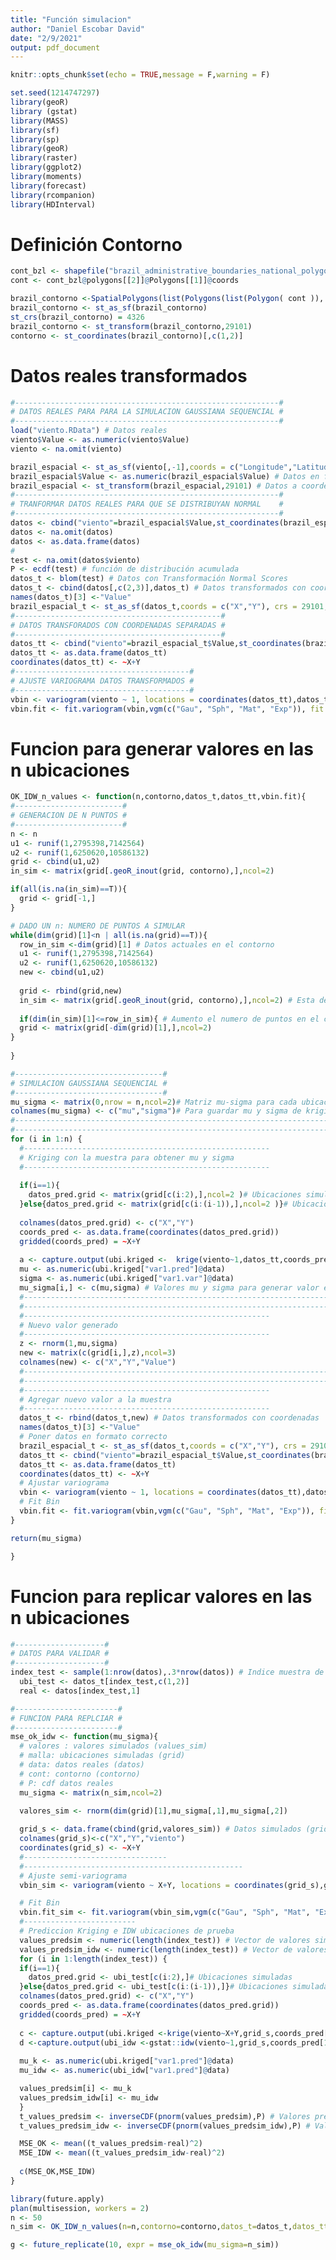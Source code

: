 ```yaml
---
title: "Función simulacion"
author: "Daniel Escobar David"
date: "2/9/2021"
output: pdf_document
---
```


```r
knitr::opts_chunk$set(echo = TRUE,message = F,warning = F)
```


```r
set.seed(1214747297)
library(geoR)
library (gstat)
library(MASS)
library(sf)
library(sp)
library(geoR)
library(raster)
library(ggplot2)
library(moments)
library(forecast)
library(rcompanion)
library(HDInterval)
```

# Definición Contorno
```r
cont_bzl <- shapefile("brazil_administrative_boundaries_national_polygon.shp")
cont <- cont_bzl@polygons[[2]]@Polygons[[1]]@coords

brazil_contorno <-SpatialPolygons(list(Polygons(list(Polygon( cont )), "x")))
brazil_contorno <- st_as_sf(brazil_contorno)
st_crs(brazil_contorno) = 4326
brazil_contorno <- st_transform(brazil_contorno,29101)
contorno <- st_coordinates(brazil_contorno)[,c(1,2)]
```

# Datos reales transformados

```r
#-----------------------------------------------------------#
# DATOS REALES PARA PARA LA SIMULACION GAUSSIANA SEQUENCIAL #
#-----------------------------------------------------------#
load("viento.RData") # Datos reales
viento$Value <- as.numeric(viento$Value)
viento <- na.omit(viento)

brazil_espacial <- st_as_sf(viento[,-1],coords = c("Longitude","Latitude"), crs = 4326, agr = "constant")
brazil_espacial$Value <- as.numeric(brazil_espacial$Value) # Datos en formato sf
brazil_espacial <- st_transform(brazil_espacial,29101) # Datos a coordenadas plana
#-----------------------------------------------------------#
# TRANFORMAR DATOS REALES PARA QUE SE DISTRIBUYAN NORMAL    #
#-----------------------------------------------------------#
datos <- cbind("viento"=brazil_espacial$Value,st_coordinates(brazil_espacial)[,c(1,2)])
datos <- na.omit(datos)
datos <- as.data.frame(datos)
#
test <- na.omit(datos$viento)
P <- ecdf(test) # función de distribución acumulada
datos_t <- blom(test) # Datos con Transformación Normal Scores
datos_t <- cbind(datos[,c(2,3)],datos_t) # Datos transformados con coordenadas
names(datos_t)[3] <-"Value"
brazil_espacial_t <- st_as_sf(datos_t,coords = c("X","Y"), crs = 29101, agr = "constant")
#----------------------------------------------#
# DATOS TRANSFORADOS CON COORDENADAS SEPARADAS #
#----------------------------------------------#
datos_tt <- cbind("viento"=brazil_espacial_t$Value,st_coordinates(brazil_espacial_t)[,c(1,2)])
datos_tt <- as.data.frame(datos_tt)
coordinates(datos_tt) <- ~X+Y
#---------------------------------------#
# AJUSTE VARIOGRAMA DATOS TRANSFORMADOS #
#---------------------------------------#
vbin <- variogram(viento ~ 1, locations = coordinates(datos_tt),datos_tt)
vbin.fit <- fit.variogram(vbin,vgm(c("Gau", "Sph", "Mat", "Exp")), fit.kappa = TRUE)
```

# Funcion para generar valores en las n ubicaciones

```r
OK_IDW_n_values <- function(n,contorno,datos_t,datos_tt,vbin.fit){
#------------------------#
# GENERACION DE N PUNTOS #
#------------------------#
n <- n
u1 <- runif(1,2795398,7142564)
u2 <- runif(1,6250620,10586132)
grid <- cbind(u1,u2)
in_sim <- matrix(grid[.geoR_inout(grid, contorno),],ncol=2)

if(all(is.na(in_sim)==T)){
  grid <- grid[-1,]
}

# DADO UN n: NUMERO DE PUNTOS A SIMULAR
while(dim(grid)[1]<n | all(is.na(grid)==T)){
  row_in_sim <-dim(grid)[1] # Datos actuales en el contorno
  u1 <- runif(1,2795398,7142564)
  u2 <- runif(1,6250620,10586132)
  new <- cbind(u1,u2)
  
  grid <- rbind(grid,new)
  in_sim <- matrix(grid[.geoR_inout(grid, contorno),],ncol=2) # Esta dentro del contorno?
  
  if(dim(in_sim)[1]<=row_in_sim){ # Aumento el numero de puntos en el contorno?
  grid <- matrix(grid[-dim(grid)[1],],ncol=2)
}
  
}

#---------------------------------#
# SIMULACION GAUSSIANA SEQUENCIAL #
#---------------------------------#
mu_sigma <- matrix(0,nrow = n,ncol=2)# Matriz mu-sigma para cada ubicación 
colnames(mu_sigma) <- c("mu","sigma")# Para guardar mu y sigma de kriging
#----------------------------------------------------------------------------
#----------------------------------------------------------------------------
for (i in 1:n) {
  #-------------------------------------------------------
  # Kriging con la muestra para obtener mu y sigma
  #-------------------------------------------------------
  
  if(i==1){
    datos_pred.grid <- matrix(grid[c(i:2),],ncol=2 )# Ubicaciones simuladas
  }else{datos_pred.grid <- matrix(grid[c(i:(i-1)),],ncol=2 )}# Ubicaciones simuladas
  
  colnames(datos_pred.grid) <- c("X","Y")
  coords_pred <- as.data.frame(coordinates(datos_pred.grid))
  gridded(coords_pred) = ~X+Y
  
  a <- capture.output(ubi.kriged <-  krige(viento~1,datos_tt,coords_pred[1,], model = vbin.fit)) # Predicción Krige
  mu <- as.numeric(ubi.kriged["var1.pred"]@data)
  sigma <- as.numeric(ubi.kriged["var1.var"]@data)
  mu_sigma[i,] <- c(mu,sigma) # Valores mu y sigma para generar valor en la ubicacion "i"
  #----------------------------------------------------------------------------
  #----------------------------------------------------------------------------
  #-------------------------------------------------------
  # Nuevo valor generado
  #-------------------------------------------------------
  z <- rnorm(1,mu,sigma)
  new <- matrix(c(grid[i,],z),ncol=3)
  colnames(new) <- c("X","Y","Value")
  #----------------------------------------------------------------------------
  #----------------------------------------------------------------------------
  #-------------------------------------------------------
  # Agregar nuevo valor a la muestra
  #-------------------------------------------------------
  datos_t <- rbind(datos_t,new) # Datos transformados con coordenadas
  names(datos_t)[3] <-"Value"
  # Poner datos en formato correcto
  brazil_espacial_t <- st_as_sf(datos_t,coords = c("X","Y"), crs = 29101, agr = "constant")
  datos_tt <- cbind("viento"=brazil_espacial_t$Value,st_coordinates(brazil_espacial_t)[,c(1,2)])
  datos_tt <- as.data.frame(datos_tt)
  coordinates(datos_tt) <- ~X+Y
  # Ajustar variograma
  vbin <- variogram(viento ~ 1, locations = coordinates(datos_tt),datos_tt)
  # Fit Bin
  vbin.fit <- fit.variogram(vbin,vgm(c("Gau", "Sph", "Mat", "Exp")), fit.kappa = TRUE)
}

return(mu_sigma)

}
```

# Funcion para replicar valores en las n ubicaciones

```r
#--------------------#
# DATOS PARA VALIDAR #
#--------------------#
index_test <- sample(1:nrow(datos),.3*nrow(datos)) # Indice muestra de prueba
  ubi_test <- datos_t[index_test,c(1,2)]
  real <- datos[index_test,1]
```

```r
#-----------------------#
# FUNCION PARA REPLCIAR #
#-----------------------#
mse_ok_idw <- function(mu_sigma){
  # valores : valores simulados (values_sim)
  # malla: ubicaciones simuladas (grid)
  # data: datos reales (datos)
  # cont: contorno (contorno)
  # P: cdf datos reales
  mu_sigma <- matrix(n_sim,ncol=2)

  valores_sim <- rnorm(dim(grid)[1],mu_sigma[,1],mu_sigma[,2])
  
  grid_s <- data.frame(cbind(grid,valores_sim)) # Datos simulados (grid simulada)
  colnames(grid_s)<-c("X","Y","viento")
  coordinates(grid_s) <- ~X+Y
  #--------------------------------
  #-------------------------------------------------
  # Ajuste semi-variograma 
  vbin_sim <- variogram(viento ~ X+Y, locations = coordinates(grid_s),grid_s)

  # Fit Bin
  vbin.fit_sim <- fit.variogram(vbin_sim,vgm(c("Gau", "Sph", "Mat", "Exp")), fit.kappa = TRUE)
  #-------------------------
  # Prediccion Kriging e IDW ubicaciones de prueba
  values_predsim <- numeric(length(index_test)) # Vector de valores simulados OK
  values_predsim_idw <- numeric(length(index_test)) # Vector de valores simulados IDW
  for (i in 1:length(index_test)) {
  if(i==1){
    datos_pred.grid <- ubi_test[c(i:2),]# Ubicaciones simuladas
  }else{datos_pred.grid <- ubi_test[c(i:(i-1)),]}# Ubicaciones simuladas
  colnames(datos_pred.grid) <- c("X","Y")
  coords_pred <- as.data.frame(coordinates(datos_pred.grid))
  gridded(coords_pred) = ~X+Y
  
  c <- capture.output(ubi.kriged <-krige(viento~X+Y,grid_s,coords_pred[1,], model = vbin.fit_sim)) # Predicción Krige
  d <-capture.output(ubi_idw <-gstat::idw(viento~1,grid_s,coords_pred[1,])) # Prediccion idw
  
  mu_k <- as.numeric(ubi.kriged["var1.pred"]@data)
  mu_idw <- as.numeric(ubi_idw["var1.pred"]@data)

  values_predsim[i] <- mu_k
  values_predsim_idw[i] <- mu_idw
  }
  t_values_predsim <- inverseCDF(pnorm(values_predsim),P) # Valores pred tranformados Krig
  t_values_predsim_idw <- inverseCDF(pnorm(values_predsim_idw),P) # Valores pred tranformados idw

  MSE_OK <- mean((t_values_predsim-real)^2)
  MSE_IDW <- mean((t_values_predsim_idw-real)^2)
   
  c(MSE_OK,MSE_IDW)
}
```


```r
library(future.apply)
plan(multisession, workers = 2)
n <- 50
n_sim <- OK_IDW_n_values(n=n,contorno=contorno,datos_t=datos_t,datos_tt=datos_tt,vbin.fit=vbin.fit)

g <- future_replicate(10, expr = mse_ok_idw(mu_sigma=n_sim))
```

